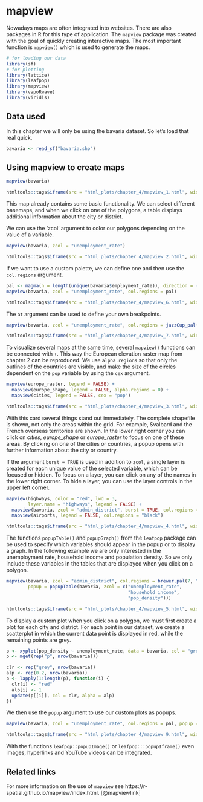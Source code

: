 # mapview
Nowadays maps are often integrated into websites. There are also packages in R for this type of application. The `mapview` package was created with the goal of quickly creating interactive maps. The most important function is `mapview()` which is used to generate the maps.

```r
# for loading our data
library(sf)
# for plotting
library(lattice)
library(leafpop)
library(mapview)
library(vapoRwave)
library(viridis)
```

## Data used
In this chapter we will only be using the bavaria dataset. So let's load that real quick.
```r
bavaria <- read_sf("bavaria.shp")
```


## Using mapview to create maps
```r
mapview(bavaria)
```
```r
htmltools::tags$iframe(src = "html_plots/chapter_4/mapview_1.html", width = "700px", height = "700px")
```
  

This map already contains some basic functionality. We can select different basemaps, and when we click on one of the polygons, a table displays additional information about the city or district.
  
We can use the 'zcol' argument to color our polygons depending on the value of a variable.
```r
mapview(bavaria, zcol = "unemployment_rate")
```
```r
htmltools::tags$iframe(src = "html_plots/chapter_4/mapview_2.html", width = "700px", height = "700px")
```
  

If we want to use a custom palette, we can define one and then use the `col.regions` argument.

```r
pal <- magma(n = length(unique(bavaria$employment_rate)), direction = -1)
mapview(bavaria, zcol = "unemployment_rate", col.regions = pal)
```
```r
htmltools::tags$iframe(src = "html_plots/chapter_4/mapview_6.html", width = "700px", height = "700px")
```
  

The `at` argument can be used to define your own breakpoints.

```r
mapview(bavaria, zcol = "unemployment_rate", col.regions = jazzCup_pal(), at = c(0, 2, 4, 6, 8))
```
```r
htmltools::tags$iframe(src = "html_plots/chapter_4/mapview_7.html", width = "700px", height = "700px")
```
  

To visualize several maps at the same time, several `mapview()` functions can be connected with `+`. This way the European elevation raster map from chapter 2 can be reproduced. We use `alpha.regions` so that only the outlines of the countries are visible, and make the size of the circles dependent on the `pop` variable by using the `cex` argument.

```r
mapview(europe_raster, legend = FALSE) +
  mapview(europe_shape, legend = FALSE, alpha.regions = 0) +
  mapview(cities, legend = FALSE, cex = "pop")
```
```r
htmltools::tags$iframe(src = "html_plots/chapter_4/mapview_3.html", width = "700px", height = "700px")
```
  

With this card several things stand out immediately. The complete shapefile is shown, not only the areas within the grid. For example, Svalbard and the French overseas territories are shown. In the lower right corner you can click on *cities*, *europe_shape* or *europe_raster* to focus on one of these areas. By clicking on one of the cities or countries, a popup opens with further information about the city or country. 
  
If the argument `burst = TRUE` is used in addition to `zcol`, a single layer is created for each unique value of the selected variable, which can be focused or hidden. To focus on a layer, you can click on any of the names in the lower right corner. To hide a layer, you can use the layer controls in the upper left corner.

```r
mapview(highways, color = "red", lwd = 3,
        layer.name = "highways", legend = FALSE) +
  mapview(bavaria, zcol = "admin_district", burst = TRUE, col.regions = brewer.pal(7, "Dark2")) +
  mapview(airports, legend = FALSE, col.regions = "black")
```
```r
htmltools::tags$iframe(src = "html_plots/chapter_4/mapview_4.html", width = "700px", height = "700px")
```
  

The functions `popupTable()` and `popupGraph()` from the `leafpop` package can be used to specify which variables should appear in the popup or to display a graph. In the following example we are only interested in the unemployment rate, household income and population density. So we only include these variables in the tables that are displayed when you click on a polygon.

```r
mapview(bavaria, zcol = "admin_district", col.regions = brewer.pal(7, "Dark2"),
        popup = popupTable(bavaria, zcol = c("unemployment_rate",
                                             "household_income",
                                             "pop_density")))
```
```r
htmltools::tags$iframe(src = "html_plots/chapter_4/mapview_5.html", width = "700px", height = "700px")
```
  
To display a custom plot when you click on a polygon, we must first create a plot for each city and district. For each point in our dataset, we create a scatterplot in which the current data point is displayed in red, while the remaining points are grey.
```r
p <- xyplot(pop_density ~ unemployment_rate, data = bavaria, col = "grey", pch = 20, cex = 2)
p <- mget(rep("p", nrow(bavaria)))

clr <- rep("grey", nrow(bavaria))
alp <- rep(0.2, nrow(bavaria))
p <- lapply(1:length(p), function(i) {
  clr[i] <- "red"
  alp[i] <- 1
  update(p[[i]], col = clr, alpha = alp)
})

```

We then use the `popup` argument to use our custom plots as popups.

```r
mapview(bavaria, zcol = "unemployment_rate", col.regions = pal, popup = popupGraph(p))
```
```r
htmltools::tags$iframe(src = "html_plots/chapter_4/mapview_9.html", width = "700px", height = "700px")
```
  

With the functions `leafpop::popupImage()` or `leafpop:::popupIframe()` even images, hyperlinks and YouTube videos can be integrated.

## Related links
For more information on the use of `mapview` see https://r-spatial.github.io/mapview/index.html. [@mapviewlink]